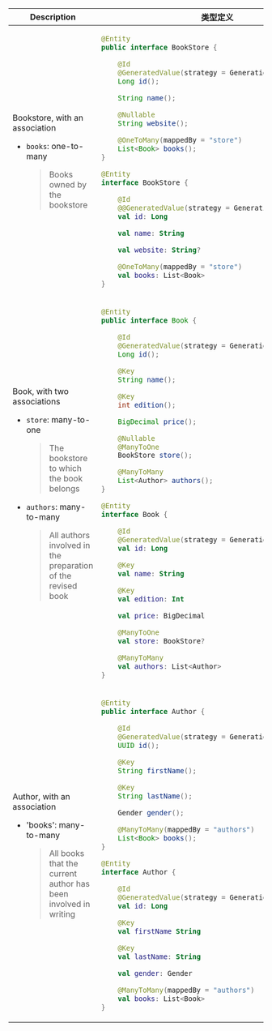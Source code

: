 <table>
<thead>
<tr>
<th>Description</th>
<th>类型定义</th>
</tr>
</thead>
<tbody>
<tr>
<td>

Bookstore, with an association

-   `books`: one-to-many

    > Books owned by the bookstore

</td>
<td>
<Tabs groupId="language">
<TabItem value="java" label="Java">

```java
@Entity
public interface BookStore {

    @Id
    @GeneratedValue(strategy = GenerationType.IDENTITY)
    Long id();

    String name();

    @Nullable
    String website();

    @OneToMany(mappedBy = "store")
    List<Book> books();
}
```

</TabItem>
<TabItem value="kotlin" label="Kotlin">

```kotlin
@Entity
interface BookStore {

    @Id
    @@GeneratedValue(strategy = GenerationType.IDENTITY)
    val id: Long

    val name: String

    val website: String?

    @OneToMany(mappedBy = "store")
    val books: List<Book>
}
```

</TabItem>
</Tabs>
</td>
</tr>
<tr>
<td>

Book, with two associations

-   `store`: many-to-one

    > The bookstore to which the book belongs

-   `authors`: many-to-many

    > All authors involved in the preparation of the revised book

</td>
<td>
<Tabs groupId="language">
<TabItem value="java" label="Java">

```java
@Entity
public interface Book {

    @Id
    @GeneratedValue(strategy = GenerationType.IDENTITY)
    Long id();

    @Key
    String name();

    @Key
    int edition();

    BigDecimal price();

    @Nullable
    @ManyToOne
    BookStore store();

    @ManyToMany
    List<Author> authors();
}
```

</TabItem>
<TabItem value="kotlin" label="Kotlin">

```kotlin
@Entity
interface Book {

    @Id
    @GeneratedValue(strategy = GenerationType.IDENTITY)
    val id: Long

    @Key
    val name: String

    @Key
    val edition: Int

    val price: BigDecimal

    @ManyToOne
    val store: BookStore?

    @ManyToMany
    val authors: List<Author>
}
```

</TabItem>
</Tabs>
</td>
</tr>
<tr>
<td>

Author, with an association

-   'books': many-to-many
    
    > All books that the current author has been involved in writing

</td>
<td>
<Tabs groupId="language">
<TabItem value="java" label="Java">

```java
@Entity
public interface Author {

    @Id
    @GeneratedValue(strategy = GenerationType.IDENTITY)
    UUID id();

    @Key
    String firstName();

    @Key
    String lastName();

    Gender gender();

    @ManyToMany(mappedBy = "authors")
    List<Book> books();
}
```

</TabItem>
<TabItem value="kotlin" label="Kotlin">

```kotlin
@Entity
interface Author {

    @Id
    @GeneratedValue(strategy = GenerationType.IDENTITY)
    val id: Long

    @Key
    val firstName String

    @Key
    val lastName: String

    val gender: Gender

    @ManyToMany(mappedBy = "authors")
    val books: List<Book>
}
```

</TabItem>
</Tabs>
</td>
</tr>
</tbody>
</table>